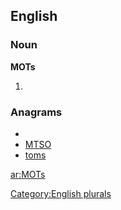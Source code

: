 
==English==

===Noun===
'''MOTs'''

# {{plural of|[[MOT]]}}

===Anagrams===
* {{alphagram|[[most#English|most]]}} 
* [[MTSO#English|MTSO]]
* [[toms#English|toms]]


[[Category:English plurals]]

[[ar:MOTs]]